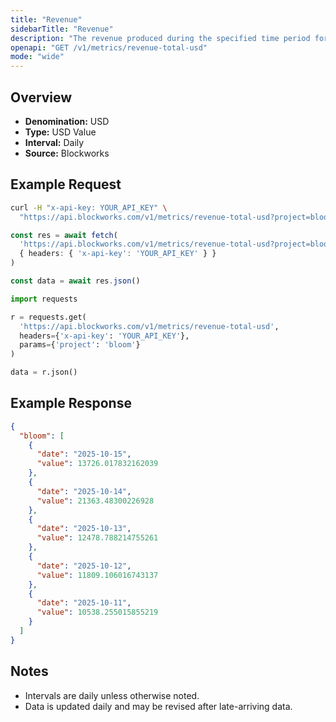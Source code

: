 ```yaml
---
title: "Revenue"
sidebarTitle: "Revenue"
description: "The revenue produced during the specified time period for given project."
openapi: "GET /v1/metrics/revenue-total-usd"
mode: "wide"
---
```


## Overview

- **Denomination:** USD
- **Type:** USD Value
- **Interval:** Daily
- **Source:** Blockworks

## Example Request

<CodeGroup>

```bash cURL
curl -H "x-api-key: YOUR_API_KEY" \
  "https://api.blockworks.com/v1/metrics/revenue-total-usd?project=bloom"
```

```typescript TypeScript
const res = await fetch(
  'https://api.blockworks.com/v1/metrics/revenue-total-usd?project=bloom',
  { headers: { 'x-api-key': 'YOUR_API_KEY' } }
)

const data = await res.json()
```

```python Python
import requests

r = requests.get(
  'https://api.blockworks.com/v1/metrics/revenue-total-usd',
  headers={'x-api-key': 'YOUR_API_KEY'},
  params={'project': 'bloom'}
)

data = r.json()
```

</CodeGroup>

## Example Response

```json
{
  "bloom": [
    {
      "date": "2025-10-15",
      "value": 13726.017832162039
    },
    {
      "date": "2025-10-14",
      "value": 21363.48300226928
    },
    {
      "date": "2025-10-13",
      "value": 12478.788214755261
    },
    {
      "date": "2025-10-12",
      "value": 11809.106016743137
    },
    {
      "date": "2025-10-11",
      "value": 10538.255015855219
    }
  ]
}
```

## Notes
- Intervals are daily unless otherwise noted.
- Data is updated daily and may be revised after late-arriving data.